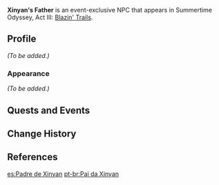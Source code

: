 {{Meta
<!-- Remove this template after adding the missing info -->
|missing_NPC_profile  = yes
}}
{{Character Infobox
|type             = Event NPC
|image            = NPC Xinyan's Father.png
|region           = Liyue
|location         = Golden Apple Archipelago
|title            = 
|spouse           = Xinyan's Mother
|child            = Xinyan
}}
'''Xinyan's Father''' is an event-exclusive NPC that appears in Summertime Odyssey, Act III: [[Blazin' Trails (Part 2)|Blazin' Trails]].

==Profile==
<!-- Detailed story/lore information goes here. -->
''(To be added.)''

===Appearance===
<!-- Keep appearance section short and concise. Limit to 2 paragraphs with 3-4 sentences each. -->
''(To be added.)''

==Quests and Events==
{{Quests and Events}}
<!--
==Trivia==
==Other Languages==
-->

==Change History==
{{Change History|2.8}}

==References==
{{Reflist}}

[[es:Padre de Xinyan]]
[[pt-br:Pai da Xinyan]]